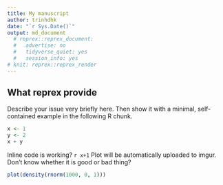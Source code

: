 ```yaml
---
title: My manuscript
author: trinhdhk
date: "`r Sys.Date()`"
output: md_document
  # reprex::reprex_document:
  #   advertise: no
  #   tidyverse_quiet: yes
  #   session_info: yes
# knit: reprex::reprex_render
---
```


## What reprex provide
Describe your issue very briefly here. Then show it with a minimal, self-contained example in the following R chunk.

```r
x <- 1
y <- 2
x + y
```

Inline code is working? `r x+1`
Plot will be automatically uploaded to imgur. Don't know whether it is good or bad thing?

```r
plot(density(rnorm(1000, 0, 1)))
```

